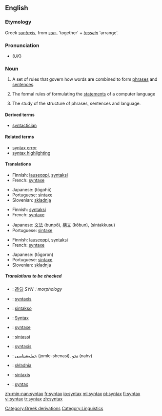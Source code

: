 ==English==
{{wikipedia}}

===Etymology===
Greek ''[[suntaxis]]'', from ''[[sun-]]'' 'together' + ''[[tassein]]'' 'arrange'.

===Pronunciation===
* (''UK'') {{IPA|/ˈsɪntæks/}}

===Noun===
{{en-noun|-}}

# A set of rules that govern how words are combined to form [[phrase]]s and [[sentence]]s.
# {{computer}} The formal rules of formulating the [[statements]] of a computer language
# {{linguistics}} The study of the structure of phrases, sentences and language.

====Derived terms====
*[[syntactician]]

====Related terms====
*[[syntax error]]
*[[syntax highlighting]]

====Translations====
{{trans-top|set of rules that govern how words are combined}}
*Finnish: [[lauseoppi]], [[syntaksi]]
*French: [[syntaxe]] {{f}}
{{trans-mid}}
*Japanese: {{JAchar|[[統語法]]}} (tōgohō)
*Portuguese: [[sintaxe]] {{f}}
*Slovenian: [[skladnja]]
{{trans-bottom}}

{{trans-top|formal rules of a computer language}}
*Finnish: [[syntaksi]]
*French: [[syntaxe]] {{f}}
{{trans-mid}}
*Japanese: [[文法]] (bunpō), [[構文]] (kōbun), {{JAchar|[[シンタックス]]}} (sintakkusu)
*Portuguese: [[sintaxe]] {{f}}
{{trans-bottom}}

{{trans-top|study of the structure of phrases and sentences}}
*Finnish: [[lauseoppi]], [[syntaksi]]
*French: [[syntaxe]] {{f}}
{{trans-mid}}
*Japanese: {{JAchar|[[統語論]]}} (tōgoron)
*Portuguese: [[sintaxe]] {{f}}
*Slovenian: [[skladnja]]
{{trans-bottom}}

=====Translations to be checked=====
<!--Remove this section once all of the translations below have been moved into the tables above.-->
{{checktrans}}
{{trans-top|transations to be checked}}
*{{ttbc|Chinese}}: [[造句]] ''SYN：morphology''
*{{ttbc|Dutch}}: [[syntaxis]] {{f}}
*{{ttbc|Esperanto}}: [[sintakso]]
*{{ttbc|German}}: [[Syntax]] {{f}}
*{{ttbc|Interlingua}}: [[syntaxe]]
*{{ttbc|Italian}}: [[sintassi]]
*{{ttbc|Latin}}: [[syntaxis]] {{f}}
*{{ttbc|Persian}}: [[جمله‌شناسی]] (jomle-shenasi), [[نحو]] (nahv)
*{{ttbc|Polish}}: [[składnia]] {{f}}
*{{ttbc|Spanish}}: [[sintaxis]] {{f}}
*{{ttbc|Swedish}}: [[syntax]]
{{trans-bottom}}

[[Category:Greek derivations]]
[[Category:Linguistics]]

[[zh-min-nan:syntax]]
[[fr:syntax]]
[[io:syntax]]
[[ml:syntax]]
[[pt:syntax]]
[[fi:syntax]]
[[vi:syntax]]
[[tr:syntax]]
[[zh:syntax]]